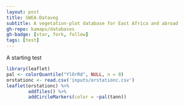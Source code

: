 ---
layout: post
title: SWEA-Dataveg
subtitle: A vegetation-plot database for East Africa and abroad
gh-repo: kamapu/databases
gh-badge: [star, fork, follow]
tags: [test]
---

A starting test

```{r}
library(leaflet)
pal <- colorQuantile("YlOrRd", NULL, n = 8)
orstationc <- read.csv('inputs/orstationc.csv')
leaflet(orstationc) %>% 
		addTiles() %>%
		addCircleMarkers(color = ~pal(tann))
```
